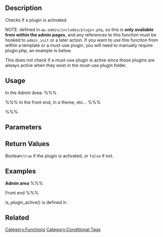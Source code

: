 == Description ==

Checks if a plugin is activated.

NOTE: defined in <tt>wp-admin/includes/plugin.php</tt>, so this is '''only available from within the admin pages''', and any references to this function must be hooked to <tt>admin_init</tt> or a later action. If you want to use this function from within a template or a must-use plugin, you will need to manually require plugin.php, an example is below.

This does not check if a must-use plugin is active since those plugins are always active when they exist in the must-use plugin folder.

== Usage ==

In the Admin Area:
%%%<?php is_plugin_active($plugin) ?>%%%
In the front end, in a theme, etc...
%%%<?php include_once( ABSPATH . 'wp-admin/includes/plugin.php' ); ?>
<?php is_plugin_active($plugin) ?>%%%

== Parameters ==

{{Parameter|$plugin|string|The name of the plugin sub-directory/file.}}

== Return Values ==

;Boolean:<tt>true</tt> if the plugin is activated, or <tt>false</tt> if not.

== Examples ==
<b>Admin area</b>
%%%<?php
/**
 * Detect plugin. For use in Admin area only.
 */
if ( is_plugin_active( 'plugin-directory/plugin-file.php' ) ) {
  //plugin is activated
} %%%

<b>Front end</b>
%%%<?php
/**
 * Detect plugin. For use on Front End only.
 */
include_once( ABSPATH . 'wp-admin/includes/plugin.php' );

// check for plugin using plugin name
if ( is_plugin_active( 'plugin-directory/plugin-file.php' ) ) {
  //plugin is activated
} %%%

== Change Log ==

Since [[Version 2.5]]

== Source File ==

<code>is_plugin_active()</code> is defined in {{Trac|wp-admin/includes/plugin.php}}.

== Related ==

{{Conditional Tags}}
{{Tag Footer}}

[[Category:Functions]]
[[Category:Conditional Tags]]